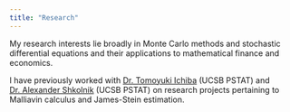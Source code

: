 ```yaml
---
title: "Research"
---
```

My research interests lie broadly in Monte Carlo methods and stochastic differential equations and their applications to mathematical finance and economics. 

I have previously worked with [Dr. Tomoyuki Ichiba](http://ichiba.faculty.pstat.ucsb.edu/) (UCSB PSTAT) and [Dr. Alexander Shkolnik](https://cdar.berkeley.edu/people/alex-shkolnik) (UCSB PSTAT) on research projects pertaining to Malliavin calculus and James-Stein estimation. 

